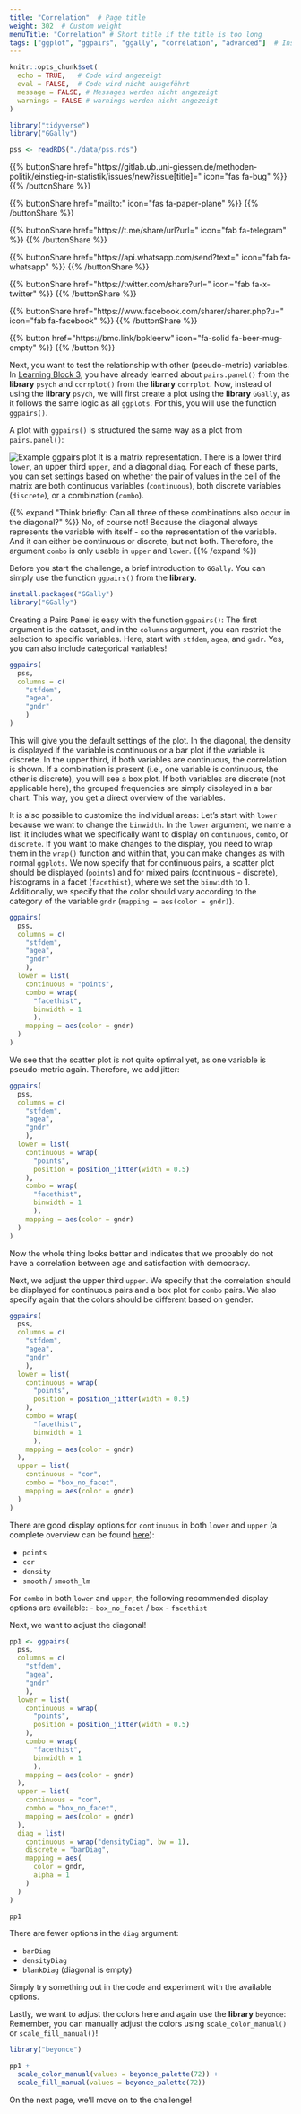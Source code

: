 ```yaml
---
title: "Correlation"  # Page title
weight: 302  # Custom weight 
menuTitle: "Correlation" # Short title if the title is too long
tags: ["ggplot", "ggpairs", "ggally", "correlation", "advanced"]  # Insert tags here; abbreviation of what happens on the page
---
```

```r
knitr::opts_chunk$set(
  echo = TRUE,   # Code wird angezeigt
  eval = FALSE,  # Code wird nicht ausgeführt
  message = FALSE, # Messages werden nicht angezeigt
  warnings = FALSE # warnings werden nicht angezeigt
)

library("tidyverse")
library("GGally")

pss <- readRDS("./data/pss.rds")
```

{{% buttonShare href=\"https\:\/\/gitlab.ub.uni-giessen.de\/methoden-politik\/einstieg-in-statistik\/issues\/new?issue[title]=\" icon=\"fas fa-bug\" %}} {{% /buttonShare %}} 

{{% buttonShare href=\"mailto\:\" icon=\"fas fa-paper-plane\" %}} {{% /buttonShare %}}

{{% buttonShare href=\"https\:\/\/t.me\/share\/url?url=\" icon=\"fab fa-telegram\" %}} {{% /buttonShare %}}

{{% buttonShare href=\"https\:\/\/api.whatsapp.com\/send?text=\" icon=\"fab fa-whatsapp\" %}} {{% /buttonShare %}}

{{% buttonShare href=\"https\:\/\/twitter.com\/share?url=\" icon=\"fab fa-x-twitter\" %}} {{% /buttonShare %}}

{{% buttonShare href=\"https\:\/\/www.facebook.com\/sharer\/sharer.php?u=\" icon=\"fab fa-facebook\" %}} {{% /buttonShare %}}

{{% button href=\"https\:\/\/bmc.link\/bpkleerw\" icon=\"fa-solid fa-beer-mug-empty\" %}} {{% /button %}}

Next, you want to test the relationship with other (pseudo-metric) variables. In [Learning Block 3](https://lehre.bpkleer.de/lb3/), you have already learned about `pairs.panel()` from the **library** `psych` and `corrplot()` from the **library** `corrplot`. Now, instead of using the **library** `psych`, we will first create a plot using the **library** `GGally`, as it follows the same logic as all `ggplots`. For this, you will use the function `ggpairs()`.

A plot with `ggpairs()` is structured the same way as a plot from `pairs.panel()`:

![Example ggpairs plot](../img/ggpairs1.en.png)
It is a matrix representation. There is a lower third `lower`, an upper third `upper`, and a diagonal `diag`. For each of these parts, you can set settings based on whether the pair of values in the cell of the matrix are both continuous variables (`continuous`), both discrete variables (`discrete`), or a combination (`combo`). 

{{% expand \"Think briefly: Can all three of these combinations also occur in the diagonal?\" %}}
No, of course not! Because the diagonal always represents the variable with itself - so the representation of the variable. And it can either be continuous or discrete, but not both. Therefore, the argument `combo` is only usable in `upper` and `lower`.
{{% /expand %}}

Before you start the challenge, a brief introduction to `GGally`. You can simply use the function `ggpairs()` from the **library**.

```r
install.packages("GGally")
library("GGally")
```

Creating a Pairs Panel is easy with the function `ggpairs()`: The first argument is the dataset, and in the `columns` argument, you can restrict the selection to specific variables. Here, start with `stfdem`, `agea`, and `gndr`. Yes, you can also include categorical variables!

```r
ggpairs(
  pss, 
  columns = c(
    "stfdem",
    "agea",
    "gndr"
    )
)
```

This will give you the default settings of the plot. In the diagonal, the density is displayed if the variable is continuous or a bar plot if the variable is discrete. In the upper third, if both variables are continuous, the correlation is shown. If a combination is present (i.e., one variable is continuous, the other is discrete), you will see a box plot. If both variables are discrete (not applicable here), the grouped frequencies are simply displayed in a bar chart. This way, you get a direct overview of the variables.

It is also possible to customize the individual areas: Let's start with `lower` because we want to change the `binwidth`. In the `lower` argument, we name a list: it includes what we specifically want to display on `continuous`, `combo`, or `discrete`. If you want to make changes to the display, you need to wrap them in the `wrap()` function and within that, you can make changes as with normal `ggplots`. We now specify that for continuous pairs, a scatter plot should be displayed (`points`) and for mixed pairs (continuous - discrete), histograms in a facet (`facethist`), where we set the `binwidth` to $1$. Additionally, we specify that the color should vary according to the category of the variable `gndr` (`mapping = aes(color = gndr)`).

```r
ggpairs(
  pss, 
  columns = c(
    "stfdem",
    "agea",
    "gndr"
    ),
  lower = list(
    continuous = "points",
    combo = wrap(
      "facethist",
      binwidth = 1
      ),
    mapping = aes(color = gndr)
  )
)
```

We see that the scatter plot is not quite optimal yet, as one variable is pseudo-metric again. Therefore, we add jitter:

```r
ggpairs(
  pss, 
  columns = c(
    "stfdem",
    "agea",
    "gndr"
    ),
  lower = list(
    continuous = wrap(
      "points",
      position = position_jitter(width = 0.5)
    ),
    combo = wrap(
      "facethist",
      binwidth = 1
      ),
    mapping = aes(color = gndr)
  )
)
```

Now the whole thing looks better and indicates that we probably do not have a correlation between age and satisfaction with democracy.

Next, we adjust the upper third `upper`. We specify that the correlation should be displayed for continuous pairs and a box plot for `combo` pairs. We also specify again that the colors should be different based on gender.

```r
ggpairs(
  pss, 
  columns = c(
    "stfdem",
    "agea",
    "gndr"
    ),
  lower = list(
    continuous = wrap(
      "points",
      position = position_jitter(width = 0.5)
    ),
    combo = wrap(
      "facethist",
      binwidth = 1
      ),
    mapping = aes(color = gndr)
  ),
  upper = list(
    continuous = "cor",
    combo = "box_no_facet",
    mapping = aes(color = gndr)
  )
)
```

There are good display options for `continuous` in both `lower` and `upper` (a complete overview can be found [here](http://ggobi.github.io/ggally/articles/ggally_plots.html)):

- `points`
- `cor`
- `density`
- `smooth` / `smooth_lm`

For `combo` in both `lower` and `upper`, the following recommended display options are available:
- `box_no_facet` / `box`
- `facethist`

Next, we want to adjust the diagonal!

```r
pp1 <- ggpairs(
  pss, 
  columns = c(
    "stfdem",
    "agea",
    "gndr"
    ),
  lower = list(
    continuous = wrap(
      "points",
      position = position_jitter(width = 0.5)
    ),
    combo = wrap(
      "facethist",
      binwidth = 1
      ),
    mapping = aes(color = gndr)
  ),
  upper = list(
    continuous = "cor",
    combo = "box_no_facet",
    mapping = aes(color = gndr)
  ),
  diag = list(
    continuous = wrap("densityDiag", bw = 1),
    discrete = "barDiag",
    mapping = aes(
      color = gndr, 
      alpha = 1
    )
  )
)

pp1
```

There are fewer options in the `diag` argument:

- `barDiag`
- `densityDiag`
- `blankDiag` (diagonal is empty)

Simply try something out in the code and experiment with the available options.

Lastly, we want to adjust the colors here and again use the **library** `beyonce`: Remember, you can manually adjust the colors using `scale_color_manual()` or `scale_fill_manual()`!

```r
library("beyonce")

pp1 +
  scale_color_manual(values = beyonce_palette(72)) +
  scale_fill_manual(values = beyonce_palette(72))

```

On the next page, we'll move on to the challenge!
